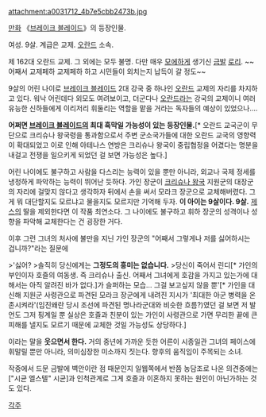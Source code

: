 attachment:a0031712_4b7e5cbb2473b.jpg

[[만화]] 《[[브레이크 블레이드]]》의 등장인물.

여성. 9살. 계급은 교제. [[오란드]] 소속.

제 162대 오란드 교제. 그 외에는 모두 불명. 다만 매우 [[모에]]하게 생기신 [[금발]] [[로리]]. ~~어째서 교제페하 교제페하 하고 시민들이 외치는지 납득이 갈 정도~~

9살의 어린 나이로 [[브레이크 블레이드]] 2대 강국 중 하나인 [[오란드]] 교제의 자리를 차지하고 있다. 워낙 어린데다 외모도 여려보이고, 더군다나 [[오란드]]라는 강국의 교제이니 여러 유능한 신하들에게 이리저리 휘둘리는 역할을 맡을 거라는 독자들의 예상이 있었으나....



'''어쩌면 [[브레이크 블레이드]]의 최대 흑막일 가능성이 있는 등장인물.'''[* 오란드 교국군이 무단으로 크리슈나 왕국령을 통과함으로서 주변 군소국가들에 대한 오란드 교국의 영향력이 확대되었고 이로 인해 아테나스 연방은 크리슈나 왕국이 중립협정을 어겼다는 명분을 내걸고 전쟁을 일으키게 되었던 걸 보면 가능성은 높다.]



어린 나이에도 불구하고 사람을 다스리는 능력이 있을 뿐만 아니라, 외교나 국제 정세를 냉정하게 파악하는 능력이 뛰어난 듯하다. 가인 장군이 [[크리슈나 왕국]] 지원군의 대장군의 자리에 걸맞지 않다고 생각하자 뒤에서 손을 써서 모라크 장군으로 교체해버렸다. 그게 뭐 대단할지도 모르냐고 물을지도 모르지만 기억해 두자. '''이 아이는 9살이다. 9살.''' [[제스]]의 딸을 제외한다면 이 작품 최연소다. 그 나이에도 불구하고 휘하 장군의 성격이나 성향을 파악해 교체한다는 건 굉장한 거다. 

이후 그런 그녀의 처사에 불만을 지닌 가인 장군의 "어째서 그렇게나 저를 싫어하시는 겁니까?"라는 질문에

>'싫어?
>솔직히 당신에게는 '''그정도의 흥미는 없습니다.'''
>당신이 죽어서 린디[* 가인의 부인이자 호즐의 여동생. 즉 크리슈나 출신. 어째서 그녀에게 호감을 가지고 있는가에 대해서는 아직 알려진 바가 없다.]가 슬퍼하는 모습... 그걸 보고싶지 않을 뿐'[* 가인을 대신해 지원군 사령관으로 파견된 모라크 장군에게 내려진 지시가 '최대한 아군 병력을 온존시켜라'(임진왜란 당시 조선에 파견된 명나라군대와 비슷한 흐름?)였던 걸 보면 저 발언도 그저 핑계일 뿐 실상은 호즐과 친분이 있는 가인이 사령관으로 가면 무리한 끝에 큰 피해를 낼지도 모르기 때문에 교체한 것일 가능성도 상당하다.]

이라는 말을 '''웃으면서 한다.''' 거의 중년에 가까운 듯한 어른이 시종일관 그녀의 페이스에 휘말릴 뿐만 아니라, 의미심장한 미소까지 짓는다. 향후의 움직임이 주목되는 소녀. 

작중에서 드문 금발에 벽안이란 점 때문인지 일웹쪽에서 반쯤 농담조로 나온 의견중에는 ["시균 엘스텔" 시균]과 인척관계로 그게 호즐과 이혼하지 못하는 원인이 아닌가하는 것도 있다.

[[각주]]
